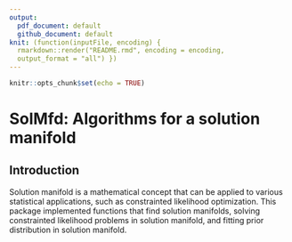 ```yaml
---
output:
  pdf_document: default
  github_document: default
knit: (function(inputFile, encoding) {
  rmarkdown::render("README.rmd", encoding = encoding,
  output_format = "all") })
---
```


```r
knitr::opts_chunk$set(echo = TRUE)
```

# SolMfd: Algorithms for a solution manifold

## Introduction

Solution manifold is a mathematical concept that can be applied to various statistical applications, such as constrainted likelihood optimization. This package implemented functions that find solution manifolds, solving constrainted likelihood problems in solution manifold, and fitting prior distribution in solution manifold. 

